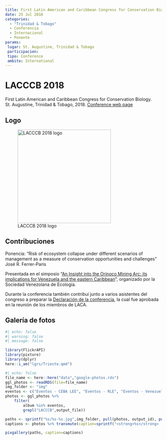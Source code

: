 ```yaml
---
title: First Latin American and Caribbean Congress for Conservation Biology
date: 25 Jul 2018
categories:
  - "Trinidad & Tobago"
  - Conferencia
  - Internacional
  - Ponente
params:
 lugar: St. Augustine, Trinidad & Tobago
 participacion:
 tipo: Conference
 ambito: International
---
```


# LACCCB 2018

First Latin American and Caribbean Congress for Conservation Biology. St. Augustine, Trinidad & Tobago, 2018. [Conference web page](https://lacccb2018.org/)

## Logo

![LACCCB 2018 logo](https://images.squarespace-cdn.com/content/v1/59ece4196f4ca3771ef086ff/1512337248275-QD9IXSRO9IF3MXDRO5VI/LACCCB2018%404xminim.png?format=1500w){width=300}

## Contribuciones

Ponencia: "Risk of ecosystem collapse under different scenarios of management as a measure of conservation opportunities and challenges" José R. Ferrer-Paris

Presentada en el simposio “[An Insight into the Orinoco Mining Arc: its implications for Venezuela and the eastern Caribbean](https://lacccb2018.org/orinoco-mining-arc)”, organizado por la Sociedad Venezolana de Ecología.

Durante la conferencia también contribuí junto a varios asistentes del congreso a preparar la [Declaración de la conferencia](https://lacccb2018.org/orinoco-mining-arc-conference-statement), la cual fue aprobada en la reunión de los miembros de LACA.


## Galería de fotos

```r
#| echo: false
#| warning: false
#| message: false

library(FlickrAPI)
library(pixture)
library(dplyr)
here::i_am("lgrs/Trieste.qmd")
```

```r
#| echo: false
file_name <- here::here("data","google-photos.rds")
ggl_photos <- readRDS(file=file_name)
img_folder <- "img"
eventos <- c("Eventos - CEBA LEE", "Eventos - RLE", "Eventos - Venezuela", "Eventos - Mariposas", "Eventos - IVIC")
photos <- ggl_photos %>% 
    filter(
        album %in% eventos,
        grepl("LACCCB",output_file))

paths <- sprintf("%s/%s-%s.jpg",img_folder, pull(photos, output_id), pull(photos, output_file))
captions <- photos %>% transmute(caption=sprintf("<strong>%s</strong>  por <a href='%s' target='googlephotos'>JR Ferrer-Paris @ Google Photos</a>",mediaItems.description,mediaItems.productUrl)) %>% pull

pixgallery(paths, caption=captions)

```